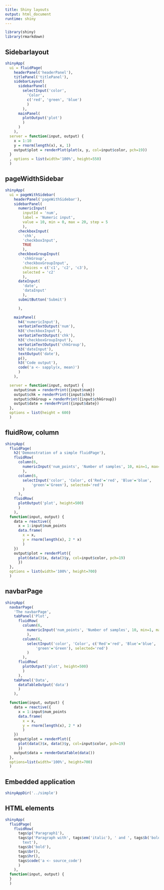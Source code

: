 ```yaml
---
title: Shiny layouts
output: html_document
runtime: shiny
---
```


```r
library(shiny)
library(rmarkdown)
```

## Sidebarlayout

```r
shinyApp(
  ui = fluidPage(
    headerPanel('headerPanel'),
    titlePanel('titlePanel'),
    sidebarLayout(
      sidebarPanel(
        selectInput('color',
          'Color',
          c('red', 'green', 'blue')
          )
        ),
      mainPanel(
        plotOutput('plot')
        )
      )
    ),
  server = function(input, output) {
    x = 1:10
    y = rnorm(length(x), x, 1)
    output$plot = renderPlot(plot(x, y, col=input$color, pch=19))
  }
  , options = list(width='100%', height=550)
  )
```

## pageWidthSidebar

```r
shinyApp(
  ui = pageWithSidebar(
    headerPanel('pageWithSidebar'),
    sidebarPanel(
      numericInput(
        inputId = 'num',
        label = 'Numeric input',
        value = 10, min = 0, max = 20, step = 5
        ),
      checkboxInput(
        'chk',
        'checkboxInput',
        TRUE
        ),
      checkboxGroupInput(
        'chkGroup',
        'checkboxGroupInput',
        choices = c('c1', 'c2', 'c3'),
        selected = 'c2'
        ),
      dateInput(
        'date',
        'dataInput'
        ),
      submitButton('Submit')

      ),

    mainPanel(
      h4('numericInput'),
      verbatimTextOutput('num'),
      h3('checkboxInput'),
      verbatimTextOutput('chk'),
      h3('checkboxGroupInput'),
      verbatimTextOutput('chkGroup'),
      h3('dateInput'),
      textOutput('date'),
      p(),
      h3('Code output'),
      code('a <- sapply(x, mean)')
      )
    ),

  server = function(input, output) {
    output$num = renderPrint({input$num})
    output$chk = renderPrint({input$chk})
    output$chkGroup = renderPrint({input$chkGroup})
    output$date = renderPrint({input$date})
  },
  options = list(height = 600)
  )
```

## fluidRow, column

```r
shinyApp(
  fluidPage(
    h2('Demonstration of a simple fluidPage'),
    fluidRow(
      column(6,
        numericInput('num_points', 'Number of samples', 10, min=1, max=100)
        ),
      column(6,
        selectInput('color', 'Color', c('Red'='red', 'Blue'='blue',
            'green'='Green'), selected='red')
        )
      ),
    fluidRow(
      plotOutput('plot', height=500)
      )
    ),
  function(input, output) {
    data = reactive({
      x = 1:input$num_points
      data.frame(
        x = x,
        y = rnorm(length(x), 2 * x)
        )
    })
    output$plot = renderPlot({
      plot(data()$x, data()$y, col=input$color, pch=19)
      })
  },
  options = list(width='100%', height=700)
  )
```

## navbarPage

```r
shinyApp(
  navbarPage(
    'The navbarPage',
    tabPanel('Plot',
      fluidRow(
        column(6,
          numericInput('num_points', 'Number of samples', 10, min=1, max=100)
          ),
        column(6,
          selectInput('color', 'Color', c('Red'='red', 'Blue'='blue',
              'green'='Green'), selected='red')
          )
        ),
      fluidRow(
        plotOutput('plot', height=500)
        )
      ),
    tabPanel('Data',
      dataTableOutput('data')
      )
    ),

  function(input, output) {
    data = reactive({
      x = 1:input$num_points
      data.frame(
        x = x,
        y = rnorm(length(x), 2 * x)
        )
    })
    output$plot = renderPlot({
      plot(data()$x, data()$y, col=input$color, pch=19)
      })
    output$data = renderDataTable(data())
  },
  options=list(width='100%', height=700)
  )
```

## Embedded application

```r
shinyAppDir('../simple')
```


## HTML elements
```r
shinyApp(
  fluidPage(
    fluidRow(
      tags$p('Paragraph1'),
      tags$p('Paragraph with', tags$em('italic'), ' and ', tags$b('bold'), '
        text'),
      tags$b('bold'),
      tags$br(),
      tags$hr(),
      tags$code('a <- source_code')
      )
    ),
  function(input, output) {
  }
  )
```
